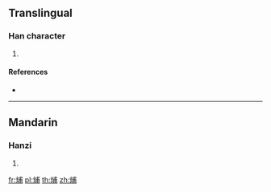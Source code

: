 ==Translingual==

===Han character===
{{Han char|rn=86|rad=火|as=07|sn=11|four=93827|canj=FIJB}}

# {{defn|Han|sort=火07}}

====References====
* {{Han ref|kx=0671.150|dkj=19043|dj=1080.120|hdz=32203.110|uh=70F3|ud=28915|bh=D650|bd=54864}}

----

==Mandarin==

===Hanzi===
{{cmn-hanzi|pin=[[pǔ]] ([[pu3]])|wg=p'u<sup>3</sup>}}

# {{defn|lang=cmn|sort=火07}}

[[fr:烳]]
[[pl:烳]]
[[th:烳]]
[[zh:烳]]
